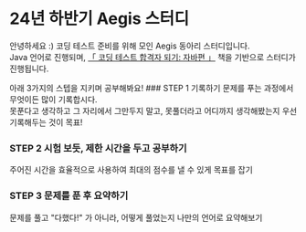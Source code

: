   
# 24년 하반기 Aegis 스터디

 
안녕하세요 :) 코딩 테스트 준비를 위해 모인 Aegis 동아리 스터디입니다.<br/>
Java 언어로 진행되며, [「 코딩 테스트 합격자 되기: 자바편 」](https://product.kyobobook.co.kr/detail/S000212576322) 책을 기반으로 스터디가 진행됩니다.
 
<Callout type="info" emoji="💡">
  아래 3가지의 스텝을 지키며 공부해봐요!
</Callout>

<Steps>
### STEP 1 기록하기
문제를 푸는 과정에서 무엇이든 많이 기록합시다.<br/>
못푼다고 생각하고 그 자리에서 그만두지 말고, 못풀더라고 어디까지 생각해봤는지 우선 기록해두는 것이 목표!
 
### STEP 2 시험 보듯, 제한 시간을 두고 공부하기
주어진 시간을 효율적으로 사용하여 최대의 점수를 낼 수 있게 목표를 잡기

### STEP 3 문제를 푼 후 요약하기
문제를 풀고 "다했다!" 가 아니라, 어떻게 풀었는지 나만의 언어로 요약해보기

</Steps>
